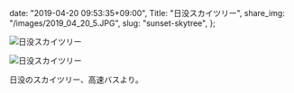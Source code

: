   date: "2019-04-20 09:53:35+09:00",
  Title: "日没スカイツリー",
  share_img: "/images/2019_04_20_5.JPG",
  slug: "sunset-skytree",
};

![日没スカイツリー](/images/2019_04_20_4.JPG)

![日没スカイツリー](/images/2019_04_20_5.JPG)

日没のスカイツリー、高速バスより。
